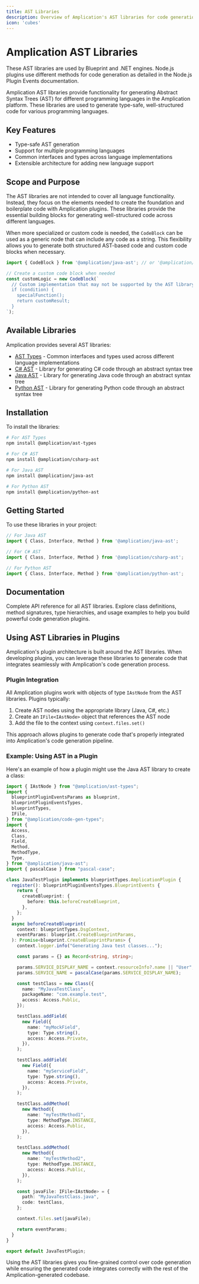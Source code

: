 ```yaml
---
title: AST Libraries
description: Overview of Amplication's AST libraries for code generation
icon: 'cubes'
---
```


# Amplication AST Libraries

<Note>
These AST libraries are used by Blueprint and .NET engines. Node.js plugins use different methods for code generation as detailed in the Node.js Plugin Events documentation.
</Note>

Amplication AST libraries provide functionality for generating Abstract Syntax Trees (AST) for different programming languages in the Amplication platform. These libraries are used to generate type-safe, well-structured code for various programming languages.

## Key Features

* Type-safe AST generation
* Support for multiple programming languages
* Common interfaces and types across language implementations
* Extensible architecture for adding new language support

## Scope and Purpose

The AST libraries are not intended to cover all language functionality. Instead, they focus on the elements needed to create the foundation and boilerplate code with Amplication plugins. These libraries provide the essential building blocks for generating well-structured code across different languages.

When more specialized or custom code is needed, the `CodeBlock` can be used as a generic node that can include any code as a string. This flexibility allows you to generate both structured AST-based code and custom code blocks when necessary.

```typescript
import { CodeBlock } from '@amplication/java-ast'; // or '@amplication/csharp-ast'

// Create a custom code block when needed
const customLogic = new CodeBlock(`
  // Custom implementation that may not be supported by the AST library directly
  if (condition) {
    specialFunction();
    return customResult;
  }
`);

```

## Available Libraries

Amplication provides several AST libraries:

- [AST Types](/plugin-development/ast-types) - Common interfaces and types used across different language implementations
- [C# AST](/plugin-development/csharp-ast) - Library for generating C# code through an abstract syntax tree
- [Java AST](/plugin-development/java-ast) - Library for generating Java code through an abstract syntax tree
- [Python AST](/plugin-development/python-ast) - Library for generating Python code through an abstract syntax tree

## Installation

To install the libraries:

```bash
# For AST Types
npm install @amplication/ast-types

# For C# AST
npm install @amplication/csharp-ast

# For Java AST
npm install @amplication/java-ast

# For Python AST
npm install @amplication/python-ast
```

## Getting Started

To use these libraries in your project:

```typescript
// For Java AST
import { Class, Interface, Method } from '@amplication/java-ast';

// For C# AST
import { Class, Interface, Method } from '@amplication/csharp-ast';

// For Python AST
import { Class, Interface, Method } from '@amplication/python-ast';
```

## Documentation

<Card horizontal title="AST Libraries API Documentation" icon="link" href="https://amplication.github.io/ast-types/">
  Complete API reference for all AST libraries. Explore class definitions, method signatures, type hierarchies, and usage examples to help you build powerful code generation plugins.
</Card>

## Using AST Libraries in Plugins

Amplication's plugin architecture is built around the AST libraries. When developing plugins, you can leverage these libraries to generate code that integrates seamlessly with Amplication's code generation process.

### Plugin Integration

All Amplication plugins work with objects of type `IAstNode` from the AST libraries. Plugins typically:

1. Create AST nodes using the appropriate library (Java, C#, etc.)
2. Create an `IFile<IAstNode>` object that references the AST node
3. Add the file to the context using `context.files.set()`

This approach allows plugins to generate code that's properly integrated into Amplication's code generation pipeline.

### Example: Using AST in a Plugin

Here's an example of how a plugin might use the Java AST library to create a class:

```typescript
import { IAstNode } from "@amplication/ast-types";
import {
  blueprintPluginEventsParams as blueprint,
  blueprintPluginEventsTypes,
  blueprintTypes,
  IFile,
} from "@amplication/code-gen-types";
import {
  Access,
  Class,
  Field,
  Method,
  MethodType,
  Type,
} from "@amplication/java-ast";
import { pascalCase } from "pascal-case";

class JavaTestPlugin implements blueprintTypes.AmplicationPlugin {
  register(): blueprintPluginEventsTypes.BlueprintEvents {
    return {
      createBlueprint: {
        before: this.beforeCreateBlueprint,
      },
    };
  }
  async beforeCreateBlueprint(
    context: blueprintTypes.DsgContext,
    eventParams: blueprint.CreateBlueprintParams,
  ): Promise<blueprint.CreateBlueprintParams> {
    context.logger.info("Generating Java test classes...");

    const params = {} as Record<string, string>;

    params.SERVICE_DISPLAY_NAME = context.resourceInfo?.name || "User";
    params.SERVICE_NAME = pascalCase(params.SERVICE_DISPLAY_NAME);

    const testClass = new Class({
      name: "MyJavaTestClass",
      packageName: "com.example.test",
      access: Access.Public,
    });

    testClass.addField(
      new Field({
        name: "myMockField",
        type: Type.string(),
        access: Access.Private,
      }),
    );

    testClass.addField(
      new Field({
        name: "myServiceField",
        type: Type.string(),
        access: Access.Private,
      }),
    );

    testClass.addMethod(
      new Method({
        name: "myTestMethod1",
        type: MethodType.INSTANCE,
        access: Access.Public,
      }),
    );

    testClass.addMethod(
      new Method({
        name: "myTestMethod2",
        type: MethodType.INSTANCE,
        access: Access.Public,
      }),
    );

    const javaFile: IFile<IAstNode> = {
      path: "MyJavaTestClass.java",
      code: testClass,
    };

    context.files.set(javaFile);

    return eventParams;
  }
}

export default JavaTestPlugin;

```

Using the AST libraries gives you fine-grained control over code generation while ensuring the generated code integrates correctly with the rest of the Amplication-generated codebase. 